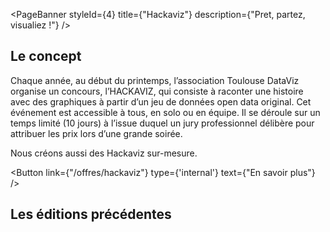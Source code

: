 
<PageBanner 
    styleId={4}
    title={"Hackaviz"}
    description={"Pret, partez, visualiez !"}
/>

<section id="one">
<div className="inner">

# Le concept

Chaque année, au début du printemps, l’association Toulouse DataViz organise un concours, l’HACKAVIZ,  qui consiste à raconter une histoire avec des graphiques à partir d’un jeu de données open data original. Cet événement est accessible à tous, en solo ou en équipe. 
Il se déroule sur un temps limité (10 jours) à l’issue duquel un jury professionnel délibère pour attribuer les prix lors d’une grande soirée.

Nous créons aussi des Hackaviz sur-mesure.

<Button
  link={"/offres/hackaviz"}
  type={'internal'}
  text={"En savoir plus"}
/>

# Les éditions précédentes

</div>
</section>

<Hackaviz />
